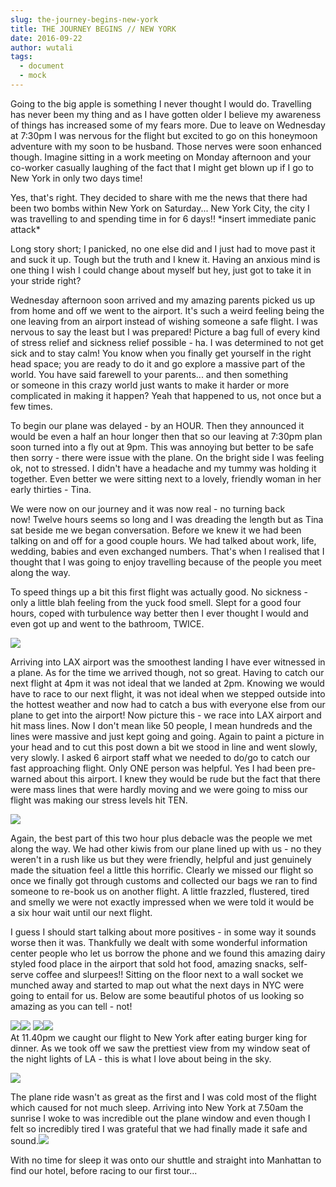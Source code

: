 ```yaml
---
slug: the-journey-begins-new-york
title: THE JOURNEY BEGINS // NEW YORK
date: 2016-09-22
author: wutali
tags:
  - document
  - mock
---
```

Going to the big apple is something I never thought I would do. Travelling has never been my thing and as I have gotten older I believe my awareness of things has increased some of my fears more. Due to leave on Wednesday at 7:30pm I was nervous for the flight but excited to go on this honeymoon adventure with my soon to be husband. Those nerves were soon enhanced though. Imagine sitting in a work meeting on Monday afternoon and your co-worker casually laughing of the fact that I might get blown up if I go to New York in only two days time! 

Yes, that's right. They decided to share with me the news that there had been two bombs within New York on Saturday... New York City, the city I was travelling to and spending time in for 6 days!! \*insert immediate panic attack\*

Long story short; I panicked, no one else did and I just had to move past it and suck it up. Tough but the truth and I knew it. Having an anxious mind is one thing I wish I could change about myself but hey, just got to take it in your stride right?

Wednesday afternoon soon arrived and my amazing parents picked us up from home and off we went to the airport. It's such a weird feeling being the one leaving from an airport instead of wishing someone a safe flight. I was nervous to say the least but I was prepared! Picture a bag full of every kind of stress relief and sickness relief possible - ha. I was determined to not get sick and to stay calm! You know when you finally get yourself in the right head space; you are ready to do it and go explore a massive part of the world. You have said farewell to your parents... and then something\
or someone in this crazy world just wants to make it harder or more complicated in making it happen? Yeah that happened to us, not once but a few times. 

To begin our plane was delayed - by an HOUR. Then they announced it would be even a half an hour longer then that so our leaving at 7:30pm plan soon turned into a fly out at 9pm. This was annoying but better to be safe then sorry - there were issue with the plane. On the bright side I was feeling ok, not to stressed. I didn't have a headache and my tummy was holding it together. Even better we were sitting next to a lovely, friendly woman in her early thirties - Tina. 

We were now on our journey and it was now real - no turning back now! Twelve hours seems so long and I was dreading the length but as Tina sat beside me we began conversation. Before we knew it we had been talking on and off for a good couple hours. We had talked about work, life, wedding, babies and even exchanged numbers. That's when I realised that I thought that I was going to enjoy travelling because of the people you meet along the way. 

To speed things up a bit this first flight was actually good. No sickness - only a little blah feeling from the yuck food smell. Slept for a good four hours, coped with turbulence way better then I ever thought I would and even got up and went to the bathroom, TWICE.

![](http://sigourneylouise.nz/wp-content/uploads/2017/09/IMG_2342-e1505264120299-768x1024.jpg)

Arriving into LAX airport was the smoothest landing I have ever witnessed in a plane. As for the time we arrived though, not so great. Having to catch our next flight at 4pm it was not ideal that we landed at 2pm. Knowing we would have to race to our next flight, it was not ideal when we stepped outside into the hottest weather and now had to catch a bus with everyone else from our plane to get into the airport! Now picture this - we race into LAX airport and hit mass lines. Now I don't mean like 50 people, I mean hundreds and the lines were massive and just kept going and going. Again to paint a picture in your head and to cut this post down a bit we stood in line and went slowly, very slowly. I asked 6 airport staff what we needed to do/go to catch our fast approaching flight. Only ONE person was helpful. Yes I had been pre-warned about this airport. I knew they would be rude but the fact that there were mass lines that were hardly moving and we were going to miss our flight was making our stress levels hit TEN.



![](http://sigourneylouise.nz/wp-content/uploads/2017/09/21733796_10155632688731763_2004121740_o-1024x576.jpg)

Again, the best part of this two hour plus debacle was the people we met along the way. We had other kiwis from our plane lined up with us - no they weren't in a rush like us but they were friendly, helpful and just genuinely made the situation feel a little this horrific. Clearly we missed our flight so once we finally got through customs and collected our bags we ran to find someone to re-book us on another flight. A little frazzled, flustered, tired and smelly we were not exactly impressed when we were told it would be a six hour wait until our next flight. 

I guess I should start talking about more positives - in some way it sounds worse then it was. Thankfully we dealt with some wonderful information center people who let us borrow the phone and we found this amazing dairy styled food place in the airport that sold hot food, amazing snacks, self-serve coffee and slurpees!! Sitting on the floor next to a wall socket we munched away and started to map out what the next days in NYC were going to entail for us. Below are some beautiful photos of us looking so amazing as you can tell - not!

![](http://sigourneylouise.nz/wp-content/uploads/2017/09/14469411_10154604013118958_1819911916_n.jpg)![](http://sigourneylouise.nz/wp-content/uploads/2017/09/14469177_10154604013143958_2111913768_n.jpg) ![](http://sigourneylouise.nz/wp-content/uploads/2017/09/IMG_7014-1024x683.jpg)![](http://sigourneylouise.nz/wp-content/uploads/2017/09/IMG_7013-1024x683.jpg)\
At 11.40pm we caught our flight to New York after eating burger king for dinner. As we took off we saw the prettiest view from my window seat of the night lights of LA - this is what I love about being in the sky.

![](http://sigourneylouise.nz/wp-content/uploads/2017/09/14483498_10154604013158958_1470494900_n.jpg)

The plane ride wasn't as great as the first and I was cold most of the flight which caused for not much sleep. Arriving into New York at 7.50am the sunrise I woke to was incredible out the plane window and even though I felt so incredibly tired I was grateful that we had finally made it safe and sound.![](http://sigourneylouise.nz/wp-content/uploads/2017/09/14483825_10154604013183958_104203788_n.jpg)

With no time for sleep it was onto our shuttle and straight into Manhattan to find our hotel, before racing to our first tour...